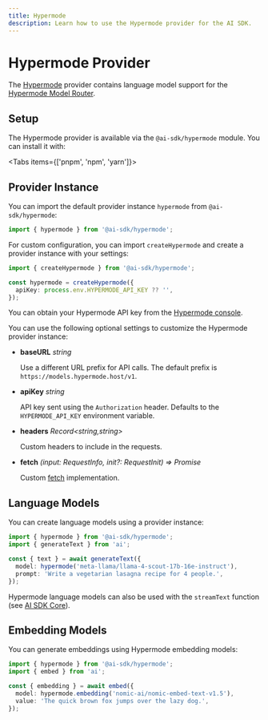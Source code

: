 ```yaml
---
title: Hypermode
description: Learn how to use the Hypermode provider for the AI SDK.
---
```


# Hypermode Provider

The [Hypermode](https://hypermode.com/) provider contains language model support for the [Hypermode Model Router](https://docs.hypermode.com/model-router).

## Setup

The Hypermode provider is available via the `@ai-sdk/hypermode` module. You can install it with:

<Tabs items={['pnpm', 'npm', 'yarn']}>
  <Tab>
    <Snippet text="pnpm add @ai-sdk/hypermode" dark />
  </Tab>
  <Tab>
    <Snippet text="npm install @ai-sdk/hypermode" dark />
  </Tab>
  <Tab>
    <Snippet text="yarn add @ai-sdk/hypermode" dark />
  </Tab>
</Tabs>

## Provider Instance

You can import the default provider instance `hypermode` from `@ai-sdk/hypermode`:

```ts
import { hypermode } from '@ai-sdk/hypermode';
```

For custom configuration, you can import `createHypermode` and create a provider instance with your settings:

```ts
import { createHypermode } from '@ai-sdk/hypermode';

const hypermode = createHypermode({
  apiKey: process.env.HYPERMODE_API_KEY ?? '',
});
```

You can obtain your Hypermode API key from the [Hypermode console](https://hypermode.com/login).

You can use the following optional settings to customize the Hypermode provider instance:

- **baseURL** _string_

  Use a different URL prefix for API calls. The default prefix is `https://models.hypermode.host/v1`.

- **apiKey** _string_

  API key sent using the `Authorization` header. Defaults to the `HYPERMODE_API_KEY` environment variable.

- **headers** _Record<string,string>_

  Custom headers to include in the requests.

- **fetch** _(input: RequestInfo, init?: RequestInit) => Promise<Response>_

  Custom [fetch](https://developer.mozilla.org/en-US/docs/Web/API/fetch) implementation.

## Language Models

You can create language models using a provider instance:

```ts
import { hypermode } from '@ai-sdk/hypermode';
import { generateText } from 'ai';

const { text } = await generateText({
  model: hypermode('meta-llama/llama-4-scout-17b-16e-instruct'),
  prompt: 'Write a vegetarian lasagna recipe for 4 people.',
});
```

Hypermode language models can also be used with the `streamText` function (see [AI SDK Core](/docs/ai-sdk-core)).

## Embedding Models

You can generate embeddings using Hypermode embedding models:

```ts
import { hypermode } from '@ai-sdk/hypermode';
import { embed } from 'ai';

const { embedding } = await embed({
  model: hypermode.embedding('nomic-ai/nomic-embed-text-v1.5'),
  value: 'The quick brown fox jumps over the lazy dog.',
});
```
